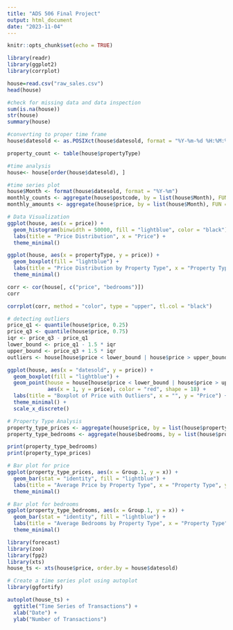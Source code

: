 ```yaml
---
title: "ADS 506 Final Project"
output: html_document
date: "2023-11-04"
---
```


```r
knitr::opts_chunk$set(echo = TRUE)
```

```r
library(readr)
library(ggplot2)
library(corrplot)
```

```r
house=read.csv("raw_sales.csv")
head(house)
```

```r
#check for missing data and data inspection
sum(is.na(house))
str(house)
summary(house)
```

```r
#converting to proper time frame
house$datesold <- as.POSIXct(house$datesold, format = "%Y-%m-%d %H:%M:%S")

property_count <- table(house$propertyType)
```

```r
#time analysis
house<- house[order(house$datesold), ]

#time series plot
house$Month <- format(house$datesold, format = "%Y-%m")
monthly_counts <- aggregate(house$postcode, by = list(house$Month), FUN = length)
monthly_amounts <- aggregate(house$price, by = list(house$Month), FUN = sum)
```

```r
# Data Visualization
ggplot(house, aes(x = price)) +
  geom_histogram(binwidth = 50000, fill = "lightblue", color = "black") +
  labs(title = "Price Distribution", x = "Price") +
  theme_minimal()

ggplot(house, aes(x = propertyType, y = price)) +
  geom_boxplot(fill = "lightblue") +
  labs(title = "Price Distribution by Property Type", x = "Property Type", y = "Price") +
  theme_minimal()
```
```r
corr <- cor(house[, c("price", "bedrooms")])
corr

corrplot(corr, method = "color", type = "upper", tl.col = "black")
```
```r
# detecting outliers
price_q1 <- quantile(house$price, 0.25)
price_q3 <- quantile(house$price, 0.75)
iqr <- price_q3 - price_q1
lower_bound <- price_q1 - 1.5 * iqr
upper_bound <- price_q3 + 1.5 * iqr
outliers <- house[house$price < lower_bound | house$price > upper_bound, ]

ggplot(house, aes(x = "datesold", y = price)) +
  geom_boxplot(fill = "lightblue") +
  geom_point(house = house[house$price < lower_bound | house$price > upper_bound, ],
             aes(x = 1, y = price), color = "red", shape = 18) +
  labs(title = "Boxplot of Price with Outliers", x = "", y = "Price") +
  theme_minimal() +
  scale_x_discrete()
```
```r
# Property Type Analysis
property_type_prices <- aggregate(house$price, by = list(house$propertyType), FUN = mean)
property_type_bedrooms <- aggregate(house$bedrooms, by = list(house$propertyType), FUN = mean)

print(property_type_bedrooms)
print(property_type_prices)
```
```r
# Bar plot for price
ggplot(property_type_prices, aes(x = Group.1, y = x)) +
  geom_bar(stat = "identity", fill = "lightblue") +
  labs(title = "Average Price by Property Type", x = "Property Type", y = "Average Price") +
  theme_minimal()

# Bar plot for bedrooms
ggplot(property_type_bedrooms, aes(x = Group.1, y = x)) +
  geom_bar(stat = "identity", fill = "lightblue") +
  labs(title = "Average Bedrooms by Property Type", x = "Property Type", y = "Average Bedrooms") +
  theme_minimal()
```

```r
library(forecast)
library(zoo)
library(fpp2)
library(xts)
house_ts <- xts(house$price, order.by = house$datesold)

# Create a time series plot using autoplot
library(ggfortify) 

autoplot(house_ts) +
  ggtitle("Time Series of Transactions") +
  xlab("Date") +
  ylab("Number of Transactions")
```

